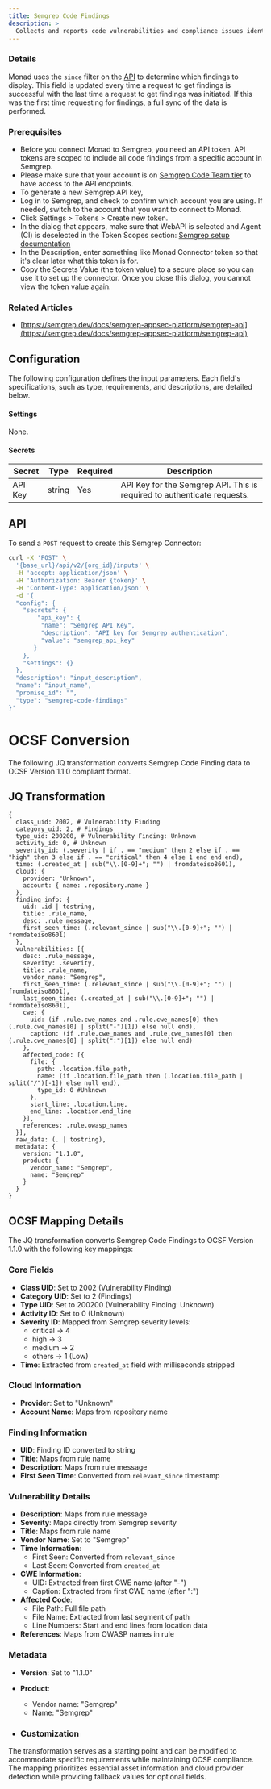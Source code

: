 ```yaml
---
title: Semgrep Code Findings
description: >
  Collects and reports code vulnerabilities and compliance issues identified by Semgrep's static analysis rules across various programming languages and configurations.
---
```


### Details
Monad uses the `since` filter on the [API](https://semgrep.dev/api/v1/docs/#tag/Finding/operation/semgrep_app.core_exp.findings.handlers.issue.openapi_list_recent_issues) to determine which findings to display. This field is updated every time a request to get findings is successful with the last time a request to get findings was initiated. If this was the first time requesting for findings, a full sync of the data is performed.
### Prerequisites
- Before you connect Monad to Semgrep, you need an API token. API tokens are scoped to include all code findings from a specific account in Semgrep.
- Please make sure that your account is on [Semgrep Code Team tier](https://semgrep.dev/docs/usage-and-billing#integrations-and-notifications) to have access to the API endpoints.
- To generate a new Semgrep API key,
- Log in to Semgrep, and check to confirm which account you are using. If needed, switch to the account that you want to connect to Monad.
- Click Settings > Tokens > Create new token.
- In the dialog that appears, make sure that WebAPI is selected and Agent (CI) is deselected in the Token Scopes section: [Semgrep setup documentation](https://semgrep.dev/api/v1/docs/#section/Authentication)
- In the Description, enter something like Monad Connector token so that it's clear later what this token is for.
- Copy the Secrets Value (the token value) to a secure place so you can use it to set up the connector. Once you close this dialog, you cannot view the token value again. 


### Related Articles
- [https://semgrep.dev/docs/semgrep-appsec-platform/semgrep-api](https://semgrep.dev/docs/semgrep-appsec-platform/semgrep-api)

## Configuration
The following configuration defines the input parameters. Each field's specifications, such as type, requirements, and descriptions, are detailed below.

#### Settings

None.

#### Secrets

| Secret | Type | Required | Description |
|---------|------|----------|-------------|
| API Key | string | Yes | API Key for the Semgrep API. This is required to authenticate requests. |

## API

To send a `POST` request to create this Semgrep Connector:

```bash
curl -X 'POST' \
  '{base_url}/api/v2/{org_id}/inputs' \
  -H 'accept: application/json' \
  -H 'Authorization: Bearer {token}' \
  -H 'Content-Type: application/json' \
  -d '{
  "config": {
    "secrets": {
        "api_key": {
         "name": "Semgrep API Key",
         "description": "API key for Semgrep authentication",
         "value": "semgrep_api_key"
       }
    },
    "settings": {}
  },
  "description": "input_description",
  "name": "input_name",
  "promise_id": "",
  "type": "semgrep-code-findings"
}'

````
# OCSF Conversion

The following JQ transformation converts Semgrep Code Finding data to OCSF Version 1.1.0 compliant format.

## JQ Transformation
```jq
{
  class_uid: 2002, # Vulnerability Finding
  category_uid: 2, # Findings
  type_uid: 200200, # Vulnerability Finding: Unknown
  activity_id: 0, # Unknown
  severity_id: (.severity | if . == "medium" then 2 else if . == "high" then 3 else if . == "critical" then 4 else 1 end end end),
  time: (.created_at | sub("\\.[0-9]+"; "") | fromdateiso8601),
  cloud: {
    provider: "Unknown",
    account: { name: .repository.name }
  },
  finding_info: {
    uid: .id | tostring,
    title: .rule_name,
    desc: .rule_message,
    first_seen_time: (.relevant_since | sub("\\.[0-9]+"; "") | fromdateiso8601)
  },
  vulnerabilities: [{
    desc: .rule_message,
    severity: .severity,
    title: .rule_name,
    vendor_name: "Semgrep",
    first_seen_time: (.relevant_since | sub("\\.[0-9]+"; "") | fromdateiso8601),
    last_seen_time: (.created_at | sub("\\.[0-9]+"; "") | fromdateiso8601),
    cwe: {
      uid: (if .rule.cwe_names and .rule.cwe_names[0] then (.rule.cwe_names[0] | split("-")[1]) else null end),
      caption: (if .rule.cwe_names and .rule.cwe_names[0] then (.rule.cwe_names[0] | split(":")[1]) else null end)
    },
    affected_code: [{
      file: {
        path: .location.file_path,
        name: (if .location.file_path then (.location.file_path | split("/")[-1]) else null end),
        type_id: 0 #Unknown
      },
      start_line: .location.line,
      end_line: .location.end_line
    }],
    references: .rule.owasp_names
  }],
  raw_data: (. | tostring),
  metadata: {
    version: "1.1.0",
    product: {
      vendor_name: "Semgrep",
      name: "Semgrep"
    }
  }
}
```

## OCSF Mapping Details

The JQ transformation converts Semgrep Code Findings to OCSF Version 1.1.0 with the following key mappings:

### Core Fields
- **Class UID**: Set to 2002 (Vulnerability Finding)
- **Category UID**: Set to 2 (Findings)
- **Type UID**: Set to 200200 (Vulnerability Finding: Unknown)
- **Activity ID**: Set to 0 (Unknown)
- **Severity ID**: Mapped from Semgrep severity levels:
    - critical → 4
    - high → 3
    - medium → 2
    - others → 1 (Low)
- **Time**: Extracted from `created_at` field with milliseconds stripped

### Cloud Information
- **Provider**: Set to "Unknown"
- **Account Name**: Maps from repository name

### Finding Information
- **UID**: Finding ID converted to string
- **Title**: Maps from rule name
- **Description**: Maps from rule message
- **First Seen Time**: Converted from `relevant_since` timestamp

### Vulnerability Details
- **Description**: Maps from rule message
- **Severity**: Maps directly from Semgrep severity
- **Title**: Maps from rule name
- **Vendor Name**: Set to "Semgrep"
- **Time Information**:
    - First Seen: Converted from `relevant_since`
    - Last Seen: Converted from `created_at`
- **CWE Information**:
    - UID: Extracted from first CWE name (after "-")
    - Caption: Extracted from first CWE name (after ":")
- **Affected Code**:
    - File Path: Full file path
    - File Name: Extracted from last segment of path
    - Line Numbers: Start and end lines from location data
- **References**: Maps from OWASP names in rule

### Metadata
- **Version**: Set to "1.1.0"
- **Product**:
    - Vendor name: "Semgrep"
    - Name: "Semgrep"

- ### Customization
The transformation serves as a starting point and can be modified to accommodate specific requirements while maintaining OCSF compliance.
The mapping prioritizes essential asset information and cloud provider detection while providing fallback values for optional fields.
